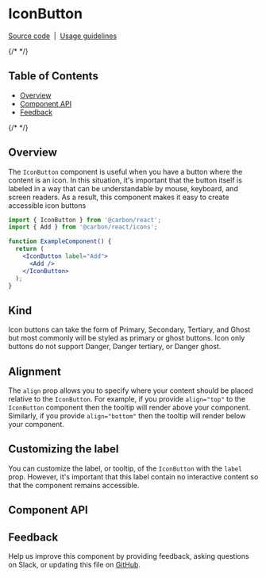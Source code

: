 
<Meta of={IconButtonStories} />

# IconButton

[Source code](https://github.com/carbon-design-system/carbon/tree/main/packages/react/src/components/IconButton)
&nbsp;|&nbsp;
[Usage guidelines](https://www.carbondesignsystem.com/components/button/usage)

{/* <!-- START doctoc generated TOC please keep comment here to allow auto update --> <!-- DON'T EDIT THIS SECTION, INSTEAD RE-RUN doctoc TO UPDATE --> */}

## Table of Contents

- [Overview](#overview)
- [Component API](#component-api)
- [Feedback](#feedback)

{/* <!-- END doctoc generated TOC please keep comment here to allow auto update --> */}

## Overview

The `IconButton` component is useful when you have a button where the content is
an icon. In this situation, it's important that the button itself is labeled in
a way that can be understandable by mouse, keyboard, and screen readers. As a
result, this component makes it easy to create accessible icon buttons

```jsx
import { IconButton } from '@carbon/react';
import { Add } from '@carbon/react/icons';

function ExampleComponent() {
  return (
    <IconButton label="Add">
      <Add />
    </IconButton>
  );
}
```

## Kind

Icon buttons can take the form of Primary, Secondary, Tertiary, and Ghost but
most commonly will be styled as primary or ghost buttons. Icon only buttons do
not support Danger, Danger tertiary, or Danger ghost.

## Alignment

The `align` prop allows you to specify where your content should be placed
relative to the `IconButton`. For example, if you provide `align="top"` to the
`IconButton` component then the tooltip will render above your component.
Similarly, if you provide `align="bottom"` then the tooltip will render below
your component.

## Customizing the label

You can customize the label, or tooltip, of the `IconButton` with the `label`
prop. However, it's important that this label contain no interactive content so
that the component remains accessible.

## Component API

<ArgTypes />

## Feedback

Help us improve this component by providing feedback, asking questions on Slack,
or updating this file on
[GitHub](https://github.com/carbon-design-system/carbon/edit/main/packages/react/src/components/IconButton/IconButton.mdx).
